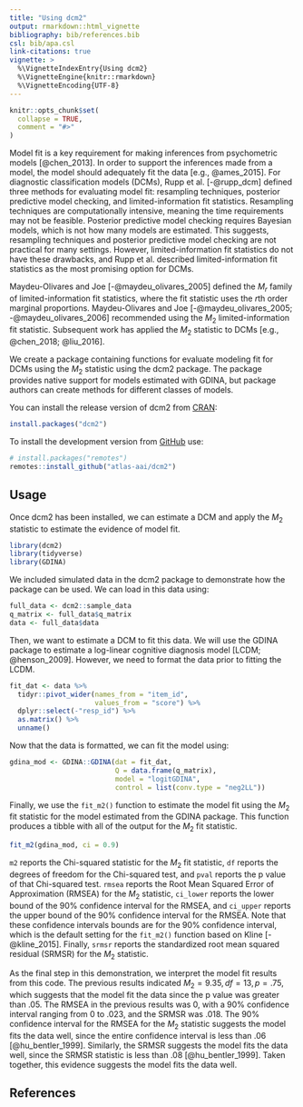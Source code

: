 ```yaml
---
title: "Using dcm2"
output: rmarkdown::html_vignette
bibliography: bib/references.bib
csl: bib/apa.csl
link-citations: true
vignette: >
  %\VignetteIndexEntry{Using dcm2}
  %\VignetteEngine{knitr::rmarkdown}
  %\VignetteEncoding{UTF-8}
---
```


```r
knitr::opts_chunk$set(
  collapse = TRUE,
  comment = "#>"
)
```

Model fit is a key requirement for making inferences from psychometric models [@chen_2013].
In order to support the inferences made from a model, the model should adequately fit the data [e.g., @ames_2015].
For diagnostic classification models (DCMs), Rupp et al. [-@rupp_dcm] defined three methods for evaluating model fit: resampling techniques, posterior predictive model checking, and limited-information fit statistics.
Resampling techniques are computationally intensive, meaning the time requirements may not be feasible.
Posterior predictive model checking requires Bayesian models, which is not how many models are estimated.
This suggests, resampling techniques and posterior predictive model checking are not practical for many settings.
However, limited-information fit statistics do not have these drawbacks, and Rupp et al. described limited-information fit statistics as the most promising option for DCMs.

Maydeu-Olivares and Joe [-@maydeu_olivares_2005] defined the $M_r$ family of limited-information fit statistics, where the fit statistic uses the *r*th order marginal proportions.
Maydeu-Olivares and Joe [-@maydeu_olivares_2005; -@maydeu_olivares_2006] recommended using the $M_2$ limited-information fit statistic.
Subsequent work has applied the $M_2$ statistic to DCMs [e.g., @chen_2018; @liu_2016].

We create a package containing functions for evaluate modeling fit for DCMs using the $M_2$ statistic using the dcm2 package.
The package provides native support for models estimated with GDINA, but package authors can create methods for different classes of models.

You can install the release version of dcm2 from [CRAN](https://cran.r-project.org/):

```r
install.packages("dcm2")
```

To install the development version from [GitHub](https://github.com/) use:

``` r
# install.packages("remotes")
remotes::install_github("atlas-aai/dcm2")
```

## Usage

Once dcm2 has been installed, we can estimate a DCM and apply the $M_2$ statistic to estimate the evidence of model fit.

```r
library(dcm2)
library(tidyverse)
library(GDINA)
```

We included simulated data in the dcm2 package to demonstrate how the package can be used.
We can load in this data using:

```r
full_data <- dcm2::sample_data
q_matrix <- full_data$q_matrix
data <- full_data$data
```

Then, we want to estimate a DCM to fit this data.
We will use the GDINA package to estimate a log-linear cognitive diagnosis model [LCDM; @henson_2009].
However, we need to format the data prior to fitting the LCDM.

```r
fit_dat <- data %>%
  tidyr::pivot_wider(names_from = "item_id",
                     values_from = "score") %>%
  dplyr::select(-"resp_id") %>%
  as.matrix() %>%
  unname()
```

Now that the data is formatted, we can fit the model using:

```r
gdina_mod <- GDINA::GDINA(dat = fit_dat,
                          Q = data.frame(q_matrix),
                          model = "logitGDINA",
                          control = list(conv.type = "neg2LL"))
```

Finally, we use the `fit_m2()` function to estimate the model fit using the $M_2$ fit statistic for the model estimated from the GDINA package.
This function produces a tibble with all of the output for the $M_2$ fit statistic.

```r
fit_m2(gdina_mod, ci = 0.9)
```

`m2` reports the Chi-squared statistic for the $M_2$ fit statistic, `df` reports the degrees of freedom for the Chi-squared test, and `pval` reports the p value of that Chi-squared test.
`rmsea` reports the Root Mean Squared Error of Approximation (RMSEA) for the $M_2$ statistic, `ci_lower` reports the lower bound of the 90% confidence interval for the RMSEA, and `ci_upper` reports the upper bound of the 90% confidence interval for the RMSEA.
Note that these confidence intervals bounds are for the 90% confidence interval, which is the default setting for the `fit_m2()` function based on Kline [-@kline_2015].
Finally, `srmsr` reports the standardized root mean squared residual (SRMSR) for the $M_2$ statistic.

As the final step in this demonstration, we interpret the model fit results from this code.
The previous results indicated $M_2 = 9.35, df = 13, p = .75$, which suggests that the model fit the data since the p value was greater than .05.
The RMSEA in the previous results was 0, with a 90% confidence interval ranging from 0 to .023, and the SRMSR was .018.
The 90% confidence interval for the RMSEA for the $M_2$ statistic suggests the model fits the data well, since the entire confidence interval is less than .06 [@hu_bentler_1999].
Similarly, the SRMSR suggests the model fits the data well, since the SRMSR statistic is less than .08 [@hu_bentler_1999].
Taken together, this evidence suggests the model fits the data well.

## References
